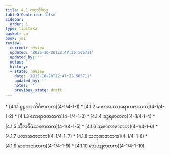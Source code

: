 ```yaml
---
title: 4.1 ကာလိင်္ဂဝဂ္ဂ
tableOfContents: false
sidebar:
  order: 1
type: tipitaka
basket: su
book: ja1
review:
  current: review
  updated: '2025-10-20T22:47:25.505711'
  updated_by: ''
  notes: ''
  history:
  - state: review
    date: '2025-10-20T22:47:25.505711'
    updated_by: ''
    notes: ''
    previous_state: draft
---
```



<DynamicBreadcrumb />


<ReviewStatus review={frontmatter.review} showDetails={true} />

<HypothesisAnnotation frontmatter={frontmatter} />



<TableOfContents book="ja1" section="4.1">
* [4.1.1 စူဠကာလိင်္ဂဇာတက](4-1/4-1-1)
* [4.1.2 မဟာအဿာရောဟဇာတက](4-1/4-1-2)
* [4.1.3 ဧကရာဇဇာတက](4-1/4-1-3)
* [4.1.4 ဒဒ္ဒရဇာတက](4-1/4-1-4)
* [4.1.5 သီလဝီမံသနဇာတက](4-1/4-1-5)
* [4.1.6 သုဇာတာဇာတက](4-1/4-1-6)
* [4.1.7 ပလာသဇာတက](4-1/4-1-7)
* [4.1.8 သကုဏဇာတက](4-1/4-1-8)
* [4.1.9 ဆဝကဇာတက](4-1/4-1-9)
* [4.1.10 သေယျဇာတက](4-1/4-1-10)
</TableOfContents>